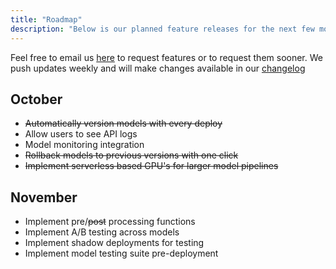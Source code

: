 ```yaml
---
title: "Roadmap"
description: "Below is our planned feature releases for the next few months."
---
```


Feel free to
email us [here](mailto:support@cerebrium.ai) to request features or to request
them sooner. We push updates weekly and will make changes available in our
[changelog](/changelog)

## October

- ~~Automatically version models with every deploy~~
- Allow users to see API logs
- Model monitoring integration
- ~~Rollback models to previous versions with one click~~
- ~~Implement serverless based GPU's for larger model pipelines~~

## November

- Implement pre/~~post~~ processing functions
- Implement A/B testing across models
- Implement shadow deployments for testing
- Implement model testing suite pre-deployment
